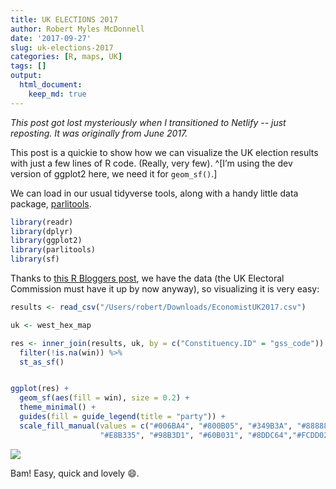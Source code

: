 ```yaml
---
title: UK ELECTIONS 2017
author: Robert Myles McDonnell
date: '2017-09-27'
slug: uk-elections-2017
categories: [R, maps, UK]
tags: []
output: 
  html_document:
    keep_md: true
---
```


*This post got lost mysteriously when I transitioned to Netlify -- just reposting. It was originally from June 2017.*   

This post is a quickie to show how we can visualize the UK election results with just a few lines of R code. (Really, very few). ^[I’m using the dev version of ggplot2 here, we need it for `geom_sf()`.]

We can load in our usual tidyverse tools, along with a handy little data package, [parlitools](https://github.com/EvanOdell/parlitools).


```r
library(readr)
library(dplyr)
library(ggplot2)
library(parlitools)
library(sf)
```

Thanks to [this R Bloggers post](https://www.r-bloggers.com/uk-2017-general-election-results-data/), we have the data (the UK Electoral Commission must have it up by now anyway), so visualizing it is very easy:


```r
results <- read_csv("/Users/robert/Downloads/EconomistUK2017.csv")

uk <- west_hex_map

res <- inner_join(results, uk, by = c("Constituency.ID" = "gss_code")) %>% 
  filter(!is.na(win)) %>% 
  st_as_sf()


ggplot(res) +
  geom_sf(aes(fill = win), size = 0.2) +
  theme_minimal() +
  guides(fill = guide_legend(title = "party")) +
  scale_fill_manual(values = c("#006BA4", "#800B05", "#349B3A", "#888888", "#DB434E",
                    "#E8B335", "#98B3D1", "#60B031", "#8DDC64","#FCDD02"))
```

![](2017-09-27-uk-elections-2017_files/figure-html/unnamed-chunk-2-1.png)<!-- -->


Bam! Easy, quick and lovely 😄.
